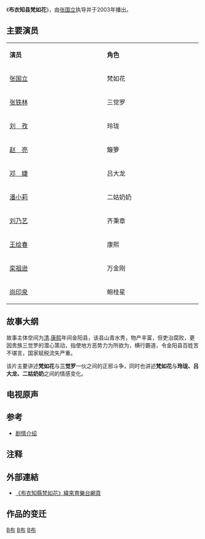 {{电视节目信息框
| 名稱 =布衣知县梵如花 
| 原名 = 
| 圖片 = 
| 圖說 = 
| 分類 =古装
| 原創者 =
| 編劇 = 
| 導演 = 张国立
| 演出 =张国立、 张铁林 、刘孜、 赵亮、 邓婕 、王绘春
| 配音 = 
| 旁白 = 
| 片頭曲 = 七品歌
| 演唱 = 田毅
| 片尾曲 = 布衣知縣梵如花 
| 演唱2 = 戴嬈
| 國家 = {{CHNML}}
| 語言 = [[普通话|普通话]]
| 字幕 = 中文
| 季數 = 
| 集數 =24集
| 每集列表 = 
| 製片人 = 
| 執行製片 = 
| 製作年份 =
| 制作公司 =
| 拍攝地 =
| 攝像 = 
| 每集長 = 
| 頻道 =
| 電視網 =
| 播出國家 ={{CHN}}
| 視頻制式 =
| 音頻制式 = 
| 開始 =2003年
| 結束 =
| 先於 =
| 後於 = 
| 相關劇集 = 
| 官方網站 =
}}

《'''布衣知县梵如花'''》，由[[张国立|张国立]]执导并于2003年播出。

==主要演员==
{|class="wikitable" width="30%"
|- style="background:cornflowerblue; color:white" align=center
|style="width:8%"|'''演员'''||style="width:8%"|'''角色'''
|-
|[[张国立|张国立]] || 梵如花
|-
|[[张铁林|张铁林]] || 三觉罗 
|-
|[[刘孜|刘　孜]] || 玲珑
|-
|[[赵亮_(1969年)|赵　亮]] || 簸箩 
|-
|[[邓婕|邓　婕]] || 吕大龙
|-
|[[潘小莉|潘小莉]] || 二姑奶奶 
|-
|[[刘乃艺|刘乃艺]] || 齐秉章
|-
|[[王绘春|王绘春]] || 康熙 
|-
|[[栾祖逊|栾祖逊]] || 万金刚
|-
|[[尚印泉|尚印泉]] || 鲍桂星
|}

==故事大纲==
故事主体空间为[[清|清]].[[康熙|康熙]]年间金阳县，该县山青水秀，物产丰富，但吏治腐败，更因贵族三觉罗的潜心策动，指使地方恶势力为所欲为，横行霸道，令金阳县百姓苦不堪言，国家赋税流失严重。

该片主要讲述'''梵如花'''与'''三觉罗'''一伙之间的正邪斗争，同时也讲述'''梵如花'''与'''玲珑、吕大龙、二姑奶奶'''之间的情感变化。

==电视原声==
{{Tracklist
| collapsed       = 
| headline        = 
| extra_column    = 演唱者
| total_length    = 
| all_writing     = 
| all_lyrics      = 
| all_music       = 
| writing_credits = 
| arranger_credits =  
| lyrics_credits  = 
| music_credits   = 

| title1          = 七品歌
| note1           = 片頭曲
| writer1         =  
| lyrics1         = 
| music1          = 
| arranger1       =  
| extra1          = [[田毅|田毅]]

| title2          = 布衣知縣梵如花   
| note2           = 片尾曲
| writer2         = 
| lyrics2         =   
| music2          = 
| arranger2       = 
| extra2          = [[戴嬈|戴嬈]]
}} 

==参考==
*[http://datalib.ent.qq.com/tv/904/detail.shtml 剧情介绍]{{Dead link|date=2019年12月 |bot=InternetArchiveBot |fix-attempted=yes }}

== 注释 ==
<references/>

== 外部連結 ==
*[http://maxtv.videoland.com.tw/channel/FanRuHua/index.html 《布衣知縣梵如花》緯來育樂台網頁] {{Wayback|url=http://maxtv.videoland.com.tw/channel/FanRuHua/index.html |date=20151117020358 }}{{zh-tw}}

== 作品的变迁 ==
{{電視節目的變遷
|電視台 = {{CHN}} 
|播放檔次 =
|節目名稱 =布衣知县梵如花<br />（2003年－）
|上一節目 =
|下一節目 =
}}

{{電視節目的變遷
|電視台 = {{TWN}} [[緯來育樂台|緯來育樂台]]
|播放檔次 =週六、日14:00 - 17:00
|節目名稱 =布衣知縣梵如花<br />（-）
|上一節目 =
|下一節目 =
}}

{{2003年中國大陸古裝/民初電視劇}}
[[Category:2003年中國電視劇集|B布]]
[[Category:康熙時期背景電視劇|B布]]
[[Category:四川省背景電視劇|B布]]
